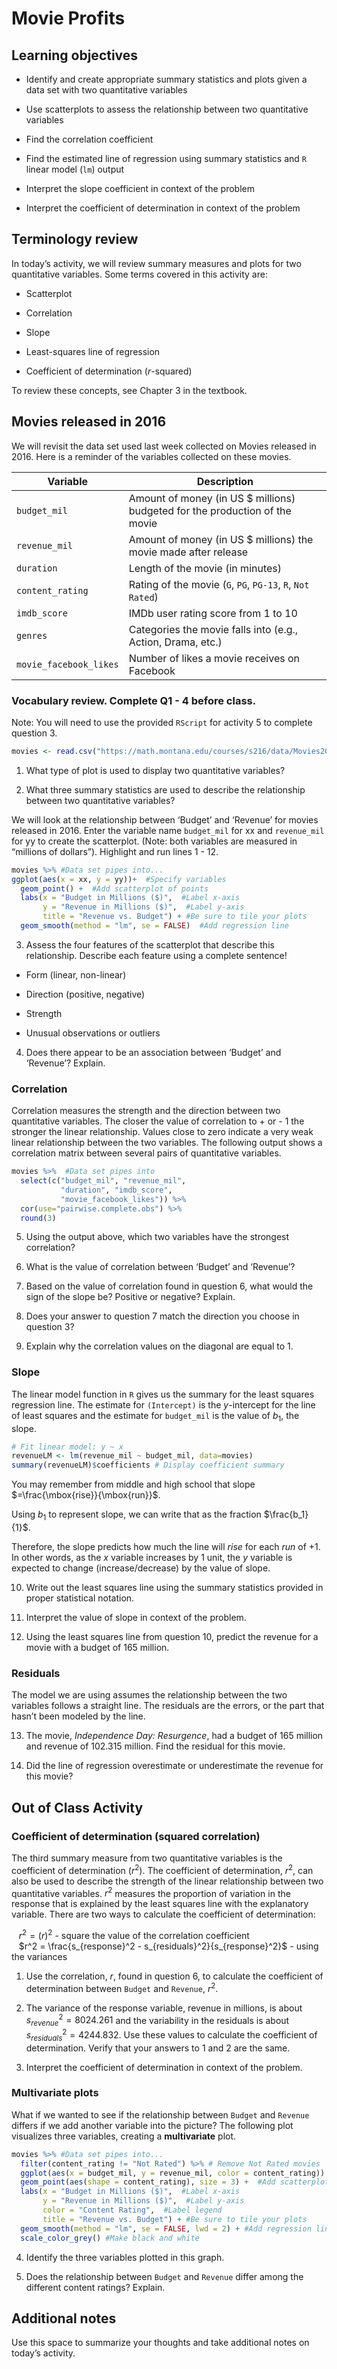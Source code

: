 # Movie Profits

## Learning objectives

* Identify and create appropriate summary statistics and plots
  given a data set with two quantitative variables
  
* Use scatterplots to assess the relationship between two quantitative variables

* Find the correlation coefficient 

* Find the estimated line of regression using summary statistics and `R` linear model (`lm`) output

* Interpret the slope coefficient in context of the problem

* Interpret the coefficient of determination in context of the problem

## Terminology review

In today's activity, we will review summary measures and plots for two quantitative variables.  Some terms covered in this activity are:

* Scatterplot

* Correlation

* Slope

* Least-squares line of regression

* Coefficient of determination ($r$-squared)

To review these concepts, see Chapter 3 in the textbook.  

## Movies released in 2016

We will revisit the data set used last week collected on Movies released in 2016. Here is a reminder of the variables collected on these movies.

| **Variable** 	| **Description** |
|----	|-------------	|
| `budget_mil` | Amount of money (in US $ millions) budgeted for the production of the movie |
| `revenue_mil` | Amount of money (in US $ millions) the movie made after release|
| `duration` | Length of the movie (in minutes)|
| `content_rating` | Rating of the movie (`G`, `PG`, `PG-13`, `R`, `Not Rated`)|
| `imdb_score` | IMDb user rating score from 1 to 10 |
| `genres` | Categories the movie falls into (e.g., Action, Drama, etc.) |
| `movie_facebook_likes` | Number of likes a movie receives on Facebook |

\newpage

### Vocabulary review. Complete Q1 - 4 before class.{-}

Note: You will need to use the provided `RScript` for activity 5 to complete question 3.

```r
movies <- read.csv("https://math.montana.edu/courses/s216/data/Movies2016.csv") #Reads in data set
```

1.  What type of plot is used to display two quantitative variables?

\vspace{0.2in}

2.  What three summary statistics are used to describe the relationship between two quantitative variables?

\vspace{0.3in}

We will look at the relationship between 'Budget' and 'Revenue' for movies released in 2016. Enter the variable name `budget_mil` for xx and `revenue_mil` for yy to create the scatterplot. (Note: both variables are measured in "millions of dollars").  Highlight and run lines 1 - 12.

```r
movies %>% #Data set pipes into...
ggplot(aes(x = xx, y = yy))+  #Specify variables
  geom_point() +  #Add scatterplot of points
  labs(x = "Budget in Millions ($)",  #Label x-axis
       y = "Revenue in Millions ($)",  #Label y-axis
       title = "Revenue vs. Budget") + #Be sure to tile your plots
  geom_smooth(method = "lm", se = FALSE)  #Add regression line
```
3. Assess the four features of the scatterplot that describe this relationship. Describe each feature using a complete sentence!

* Form (linear, non-linear)

\vspace{.4in}

* Direction (positive, negative)

\vspace{.4in}

* Strength

\vspace{.4in}

* Unusual observations or outliers

\vspace{.4in}

\newpage

4. Does there appear to be an association between 'Budget' and 'Revenue'? Explain.

\vspace{1in}

### Correlation  {-}

Correlation measures the strength and the direction between two quantitative variables.  The closer the value of correlation to + or - 1 the stronger the linear relationship.  Values close to zero indicate a very weak linear relationship between the two variables.  The following output shows a correlation matrix between several pairs of quantitative variables.  

```r
movies %>%  #Data set pipes into
  select(c("budget_mil", "revenue_mil", 
           "duration", "imdb_score", 
           "movie_facebook_likes")) %>%
  cor(use="pairwise.complete.obs") %>%
  round(3)
```

5.  Using the output above, which two variables have the strongest correlation?

\vspace{0.3in}

6.  What is the value of correlation between 'Budget' and 'Revenue'?

\vspace{0.3in}

7.  Based on the value of correlation found in question 6, what would the sign of the slope be? Positive or negative?  Explain.

\vspace{0.5in}

8.  Does your answer to question 7 match the direction you choose in question 3?

\vspace{0.2in}

9.  Explain why the correlation values on the diagonal are equal to 1.

\vspace{1in}

### Slope {-}

The linear model function in `R` gives us the summary for the least squares regression line.  The estimate for `(Intercept)` is the $y$-intercept for the line of least squares and the estimate for `budget_mil` is the value of $b_1$, the slope.

```r
# Fit linear model: y ~ x
revenueLM <- lm(revenue_mil ~ budget_mil, data=movies)
summary(revenueLM)$coefficients # Display coefficient summary
```

You may remember from middle and high school that slope $=\frac{\mbox{rise}}{\mbox{run}}$.  

Using $b_1$ to represent slope, we can write that as the fraction $\frac{b_1}{1}$. 

Therefore, the slope predicts how much the line will *rise* for each *run* of +1. In other words, as the $x$ variable increases by 1 unit, the $y$ variable is expected to change (increase/decrease) by the value of slope.


10.  Write out the least squares line using the summary statistics provided in proper statistical notation.

\vspace{.6in}

11. Interpret the value of slope in context of the problem.

\vspace{1in}

12. Using the least squares line from question 10, predict the revenue for a movie with a budget of 165 million.

\vspace{.6in}

### Residuals {-}

The model we are using assumes the relationship between the two variables follows a straight line. The residuals are the errors, or the part that hasn't been modeled by the line.

\begin{center}
Data = Model + Residual

Residual = Data - Model

$e_i=y_i-\hat{y}_i$
\end{center}

13.  The movie, *Independence Day: Resurgence*, had a budget of 165 million and revenue of 102.315 million.  Find the residual for this movie.

\vspace{.8in}

14.  Did the line of regression overestimate or underestimate the revenue for this movie? 

\vspace{.2in}

\newpage

## Out of Class Activity

### Coefficient of determination (squared correlation) {-}

The third summary measure from two quantitative variables is the coefficient of determination ($r^2$). The coefficient of determination, $r^2$, can also be used to describe the strength of the linear relationship between two quantitative variables. $r^2$ measures the proportion of variation in the response that is explained by the least squares line with the explanatory variable.  There are two ways to calculate the coefficient of determination: 

|    $r^2 = (r)^2$ - square the value of the correlation coefficient

|    $r^2 = \frac{s_{response}^2 - s_{residuals}^2}{s_{response}^2}$ - using the variances

1.  Use the correlation, $r$, found in question 6, to calculate the coefficient of determination between `Budget` and `Revenue`, $r^2$.

\vspace{.4in}

2.  The variance of the response variable, revenue in millions, is about $s_{revenue}^2 = 8024.261$ and the variability in the residuals is about $s_{residuals}^2 = 4244.832$.  Use these values to calculate the coefficient of determination.  Verify that your answers to 1 and 2 are the same.

\vspace{1in}

3.  Interpret the coefficient of determination in context of the problem.

\vspace{.6in}

### Multivariate plots {-}
What if we wanted to see if the relationship between `Budget` and `Revenue` differs if we add another variable into the picture?  The following plot visualizes three variables, creating a **multivariate** plot. 

```r
movies %>% #Data set pipes into...
  filter(content_rating != "Not Rated") %>% # Remove Not Rated movies
  ggplot(aes(x = budget_mil, y = revenue_mil, color = content_rating)) +  #Specify variables
  geom_point(aes(shape = content_rating), size = 3) +  #Add scatterplot of points
  labs(x = "Budget in Millions ($)",  #Label x-axis
       y = "Revenue in Millions ($)",  #Label y-axis
       color = "Content Rating",  #Label legend
       title = "Revenue vs. Budget") + #Be sure to tile your plots
  geom_smooth(method = "lm", se = FALSE, lwd = 2) + #Add regression lines
  scale_color_grey() #Make black and white
```

4.  Identify the three variables plotted in this graph.

\vspace{0.5in}

5. Does the relationship between `Budget` and `Revenue` differ among the different content ratings?  Explain.

\vspace{1in}

\newpage

## Additional notes

Use this space to summarize your thoughts and take additional notes on today's activity.


